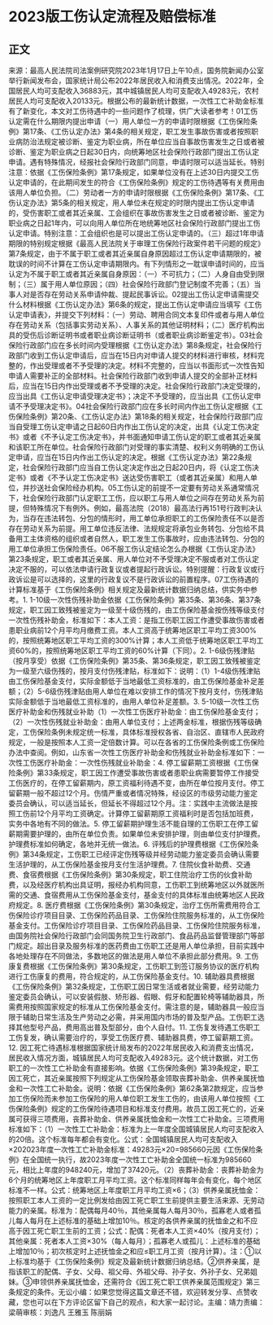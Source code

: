 # 2023版工伤认定流程及赔偿标准
## 正文
来源：最高人民法院司法案例研究院2023年1月17日上午10点，国务院新闻办公室举行新闻发布会，国家统计局公布2022年居民收入和消费支出情况。2022年，全国居民人均可支配收入36883元，其中城镇居民人均可支配收入49283元，农村居民人均可支配收入20133元。根据公布的最新统计数据，一次性工亡补助金标准有了新变化，本文对工伤待遇中的一些问题作了梳理，供广大读者参考！01工伤认定需在什么期限内提出申请（一）用人单位一方的申请时限根据《工伤保险条例》第17条、《工伤认定办法》第4条的相关规定，职工发生事故伤害或者按照职业病防治法规定被诊断、鉴定为职业病，所在单位应当自事故伤害发生之日或者被诊断、鉴定为职业病之日起30日内，向统筹地区社会保险行政部门提出工伤认定申请。遇有特殊情况，经报社会保险行政部门同意，申请时限可以适当延长。特别注意：依据《工伤保险条例》第17条规定，如果单位没有在上述30日内提交工伤认定申请的，在此期间发生的符合《工伤保险条例》规定的工伤待遇等有关费用由该用人单位负担。（二）劳动者一方的申请时限根据《工伤保险条例》第17条、《工伤认定办法》第5条的相关规定，用人单位未在规定的时限内提出工伤认定申请的，受伤害职工或者其近亲属、工会组织在事故伤害发生之日或者被诊断、鉴定为职业病之日起1年内，可以向用人单位所在地统筹地区社会保险行政部门提出工伤认定申请。特别注意：工会组织也是可以提出工伤认定申请的。（三）超过1年申请期限的特别规定根据《最高人民法院关于审理工伤保险行政案件若干问题的规定》第7条规定，由于不属于职工或者其近亲属自身原因超过工伤认定申请期限的，被耽误的时间不计算在工伤认定申请期限内。有下列情形之一耽误申请时间的，应当认定为不属于职工或者其近亲属自身原因：（一）不可抗力；（二）人身自由受到限制；（三）属于用人单位原因；（四）社会保险行政部门登记制度不完善；（五）当事人对是否存在劳动关系申请仲裁、提起民事诉讼。02提出工伤认定申请需提交什么材料根据《工伤认定办法》第6条的规定，提出工伤认定申请应当填写《工伤认定申请表》，并提交下列材料：（一）劳动、聘用合同文本复印件或者与用人单位存在劳动关系（包括事实劳动关系）、人事关系的其他证明材料；（二）医疗机构出具的受伤后诊断证明书或者职业病诊断证明书（或者职业病诊断鉴定书）。03社会保险行政部门应在多长时间内受理根据《工伤认定办法》第8条规定，社会保险行政部门收到工伤认定申请后，应当在15日内对申请人提交的材料进行审核，材料完整的，作出受理或者不予受理的决定。材料不完整的，应当以书面形式一次性告知申请人需要补正的全部材料。社会保险行政部门收到申请人提交的全部补正材料后，应当在15日内作出受理或者不予受理的决定。社会保险行政部门决定受理的，应当出具《工伤认定申请受理决定书》；决定不予受理的，应当出具《工伤认定申请不予受理决定书》。04社会保险行政部门应在多长时间内作出工伤认定根据《工伤保险条例》第20条、《工伤认定办法》第18条的相关规定，社会保险行政部门应当自受理工伤认定申请之日起60日内作出工伤认定的决定，出具《认定工伤决定书》或者《不予认定工伤决定书》，并书面通知申请工伤认定的职工或者其近亲属和该职工所在单位。社会保险行政部门对受理的事实清楚、权利义务明确的工伤认定申请，应当在15日内作出工伤认定的决定。根据《工伤认定办法》第22条规定，社会保险行政部门应当自工伤认定决定作出之日起20日内，将《认定工伤决定书》或者《不予认定工伤决定书》送达受伤害职工（或者其近亲属）和用人单位，并抄送社会保险经办机构。05工伤认定的前提不一定要有劳动关系通常情况下，社会保险行政部门认定职工工伤，应以职工与用人单位之间存在劳动关系为前提，但特殊情况下有例外。例如，最高法院（2018）最高法行再151号行政判决认为，当存在违法转包、分包的情形时，用工单位承担职工的工伤保险责任不以是否存在劳动关系为前提。用工单位违反法律、法规规定将承包业务转包、分包给不具备用工主体资格的组织或者自然人，职工发生工伤事故时，应由违法转包、分包的用工单位承担工伤保险责任。06不服工伤认定结论怎么办根据《工伤认定办法》第23条规定，职工或者其近亲属、用人单位对不予受理决定不服或者对工伤认定决定不服的，可以依法申请行政复议或者提起行政诉讼。特别提醒：行政复议或行政诉讼是可以选择的，这里的行政复议不是行政诉讼的前置程序。07工伤待遇的计算标准基于《工伤保险条例》相关规定及最新统计数据归纳总结，供实务中参考。1. 1-10级一次性伤残补助金依据《工伤保险条例》第35条、第36条、第37条规定，职工因工致残被鉴定为一级至十级伤残的，由工伤保险基金按伤残等级支付一次性伤残补助金，标准如下：本人工资：是指工伤职工因工作遭受事故伤害或者患职业病前12个月平均月缴费工资。本人工资高于统筹地区职工平均工资300%的，按照统筹地区职工平均工资的300%计算；本人工资低于统筹地区职工平均工资60%的，按照统筹地区职工平均工资的60%计算（下同）。2. 1-6级伤残津贴（按月享受）依据《工伤保险条例》第35条、第36条规定，职工因工致残被鉴定为一级至六级伤残的，按月支付伤残津贴，标准如下：说明：（1）1-4级伤残津贴由工伤保险基金支付，实际金额低于当地最低工资标准的，由工伤保险基金补足差额；（2）5-6级伤残津贴由用人单位在难以安排工作的情况下按月支付，伤残津贴实际金额低于当地最低工资标准的，由用人单位补足差额。3. 5-10级一次性工伤医疗补助金和伤残就业补助（1）一次性工伤医疗补助金：由工伤保险基金支付；（2）一次性伤残就业补助金：由用人单位支付；上述两金标准，根据伤残等级确定，工伤保险条例未规定统一标准，具体标准授权各省、自治区、直辖市人民政府规定，一般是按照本人工资一定倍数计算。可以在各省的工伤保险条例或工伤保险办法中查阅。例如，山东省一次性工伤医疗补助金和伤残就业补助金标准如下：一次性工伤医疗补助金：一次性伤残就业补助金：4. 停工留薪期工资根据《工伤保险条例》第33条规定，职工因工作遭受事故伤害或者患职业病需要暂停工作接受工伤医疗的，在停工留薪期内，原工资福利待遇不变，由所在单位按月支付。停工留薪期一般不超过12个月。伤情严重或者情况特殊，经设区的市级劳动能力鉴定委员会确认，可以适当延长，但延长不得超过12个月。注：实践中主流做法是按照工伤前12个月平均工资确定。计算停工留薪期原工资福利时是否包括加班费，实务中各地有不同的做法。5. 停工留薪期护理生活不能自理的工伤职工在停工留薪期需要护理的，由所在单位负责。如果单位未安排护理，则由单位支付护理费。护理费标准如何确定，各地并无统一做法。6. 评残后的护理费根据《工伤保险条例》第34条规定，工伤职工已经评定伤残等级并经劳动能力鉴定委员会确认需要生活护理的，从工伤保险基金按月支付生活护理费。7. 住院伙食补助费、交通费、食宿费根据《工伤保险条例》第30条规定，职工住院治疗工伤的伙食补助费，以及经医疗机构出具证明，报经办机构同意，工伤职工到统筹地区以外就医所需的交通、食宿费用从工伤保险基金支付，基金支付的具体标准由统筹地区人民政府规定。8. 医疗费根据《工伤保险条例》第30条规定，治疗工伤所需费用符合工伤保险诊疗项目目录、工伤保险药品目录、工伤保险住院服务标准的，从工伤保险基金支付。工伤保险诊疗项目目录、工伤保险药品目录、工伤保险住院服务标准，由国务院社会保险行政部门会同国务院卫生行政部门、食品药品监督管理部门等部门规定。超出目录及服务标准的医药费由工伤职工还是用人单位承担，目前实践中各地处理存在不同做法，多数地区的做法是用人单位不承担此部分费用。9. 工伤康复费根据《工伤保险条例》第30条规定，工伤职工到签订服务协议的医疗机构进行工伤康复的费用，符合规定的，从工伤保险基金支付。10. 辅助器具费根据《工伤保险条例》第32条规定，工伤职工因日常生活或者就业需要，经劳动能力鉴定委员会确认，可以安装假肢、矫形器、假眼、假牙和配置轮椅等辅助器具，所需费用按照国家规定的标准从工伤保险基金支付。需注意的是，辅助器具一般应当限于辅助日常生活及生产劳动之必需，并采用国内市场的普及型产品。工伤职工选择其他型号产品，费用高出普及型部分，由个人自付。11. 工伤复发待遇工伤职工工伤复发，确认需要治疗的，享受工伤医疗费、辅助器具费，停工留薪期工资。12. 因工死亡待遇标准根据国家统计局发布的2022年居民收入和消费支出情况，居民收入情况方面，城镇居民人均可支配收入49283元。这个统计数据，对工伤职工的一次性工亡补助金有直接影响。依据《工伤保险条例》第39条规定，职工因工死亡，其近亲属按照下列规定从工伤保险基金领取丧葬补助金、供养亲属抚恤金和一次性工亡补助金。说明：依据《工伤保险条例》第62条第2款规定，应当参加工伤保险而未参加工伤保险的用人单位职工发生工伤的，由该用人单位按照《工伤保险条例》规定的工伤保险待遇项目和标准支付费用。故员工因工死亡的，近亲属可获得三项费用，丧葬补助金、供养亲属抚恤金和一次性工亡补助金。三项费用标准如下：（1）一次性工亡补助金：标准为上一年度全国城镇居民人均可支配收入的20倍。这个标准每年都会有变化。公式：全国城镇居民人均可支配收入×202023年度一次性工亡补助金标准：49283元×20=985660元因《工伤保险条例》在全国统一执行，故2023年度一次性工亡补助金全国统一标准为985660元，相比上年度的948240元，增加了37420元。（2）丧葬补助金：丧葬补助金为6个月的统筹地区上年度职工月平均工资。这个标准同样每年会有变化，每个地区标准不一样。公式：统筹地区上年度职工月平均工资×6；（3）供养亲属抚恤金：按照职工本人工资的一定比例发给由因工死亡职工生前提供主要生活来源、无劳动能力的亲属。标准为：配偶每月40％，其他亲属每人每月30％，孤寡老人或者孤儿每人每月在上述标准的基础上增加10％。核定的各供养亲属的抚恤金之和不应高于因工死亡职工生前的工资；公式：配偶：死者本人工资×40%（按月支付）；其他亲属：死者本人工资×30%（每人每月）；孤寡老人或孤儿：上述标准的基础上增加10％；初次核定时上述抚恤金之和应≤职工月工资（按月计算）。注：①以上标准均基于《工伤保险条例》规定及最新统计数据归纳总结。②供养亲属，是指该职工的配偶、子女、父母、祖父母、外祖父母、孙子女、外孙子女、兄弟姐妹。③申领供养亲属抚恤金，还需符合《因工死亡职工供养亲属范围规定》第三条规定的条件。无讼小编：如果您觉得这篇文章还不错，欢迎转发分享、点赞收藏，您也可以在下方评论区留下自己的观点，和大家一起讨论。主编：靖力责编：梁萌审核：刘逸凡 王雅玉 陈丽娟